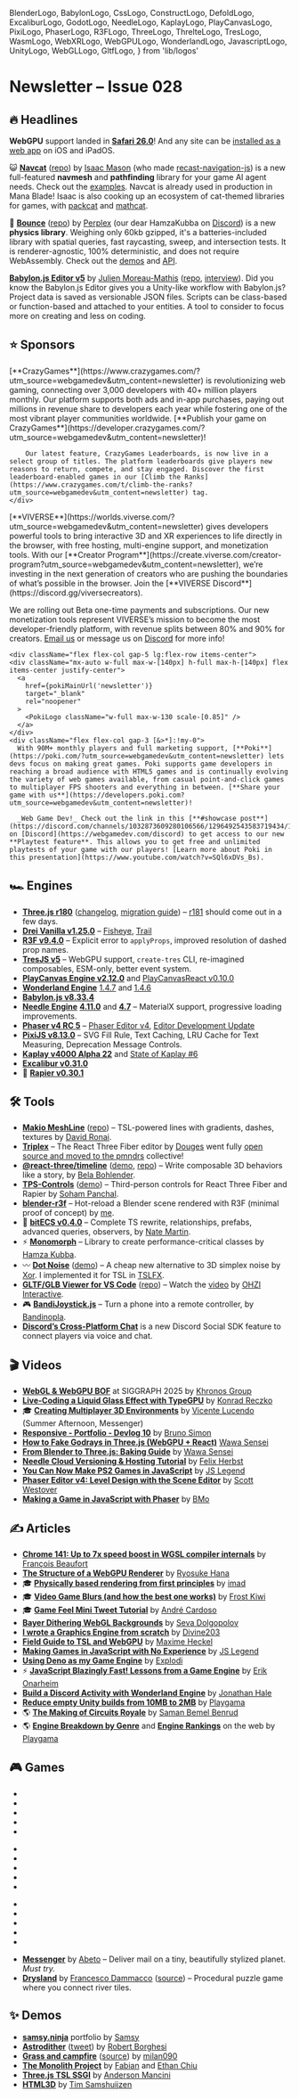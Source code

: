   BlenderLogo,
  BabylonLogo,
  CssLogo,
  ConstructLogo,
  DefoldLogo,
  ExcaliburLogo,
  GodotLogo,
  NeedleLogo,
  KaplayLogo,
  PlayCanvasLogo,
  PixiLogo,
  PhaserLogo,
  R3FLogo,
  ThreeLogo,
  ThrelteLogo,
  TresLogo,
  WasmLogo,
  WebXRLogo,
  WebGPULogo,
  WonderlandLogo,
  JavascriptLogo,
  UnityLogo,
  WebGLLogo,
  GltfLogo,
} from 'lib/logos'

# Newsletter – Issue 028

<SubTitleDate value="2025-10-29" />

<NoBulletListStyles />
<NewsletterStyles />

## 🔥 Headlines

<WebGPULogo /> **WebGPU** support landed in [**Safari 26.0**](https://webkit.org/blog/17333/webkit-features-in-safari-26-0/#webgpu)! And any site can be [installed as a web app](https://webkit.org/blog/17333/webkit-features-in-safari-26-0/#every-site-can-be-a-web-app-on-ios-and-ipados) on iOS and iPadOS.

😺 [**Navcat**](https://navcat.dev/) ([repo](https://github.com/isaac-mason/navcat/)) by [Isaac Mason](https://x.com/isaac_mason_) (who made [recast-navigation-js](https://github.com/isaac-mason/recast-navigation-js)) is a new full-featured **navmesh** and **pathfinding** library for your game AI agent needs. Check out the [examples](https://navcat.dev/examples/). Navcat is already used in production in Mana Blade! Isaac is also cooking up an ecosystem of cat-themed libraries for games, with [packcat](https://github.com/isaac-mason/packcat) and [mathcat](https://github.com/isaac-mason/mathcat).

🎾 [**Bounce**](https://perplex.gg/bounce/) ([repo](https://codeberg.org/perplexdotgg/bounce)) by [Perplex](https://x.com/perplexdotgg) (our dear HamzaKubba on [Discord](https://webgamedev.com/discord)) is a new **physics library**. Weighing only 60kb gzipped, it's a batteries-included library with spatial queries, fast raycasting, sweep, and intersection tests. It is renderer-agnostic, 100% deterministic, and does not require WebAssembly. Check out the [demos](https://perplex.gg/bounce/#demos) and [API](https://perplex.gg/bounce/#api).

<BabylonLogo /> [**Babylon.js Editor v5**](https://editor.babylonjs.com/) by [Julien Moreau-Mathis](https://x.com/Luaacro) ([repo](https://github.com/BabylonJS/Editor), [interview](https://www.youtube.com/watch?v=KzBRT75TnzQ)). Did you know the Babylon.js Editor gives you a Unity-like workflow with Babylon.js? Project data is saved as versionable JSON files. Scripts can be class-based or function-based and attached to your entities. A tool to consider to focus more on creating and less on coding.

## ⭐️ Sponsors

<div className="flex flex-col gap-5 mt-5">

  <div className="flex flex-col gap-5 lg:flex-row items-center">
    <div className="mx-auto w-full max-w-[140px] h-full max-h-[140px] flex items-center justify-center">
      <a
        href={cgMainUrl('newsletter')}
        target="_blank"
        rel="noopener"
      >
        <CGLogo className="w-full max-w-130 scale-[0.95]" />
      </a>
    </div>
    <div className="flex flex-col gap-3 [&>*]:!my-0">
        [**CrazyGames**](https://www.crazygames.com/?utm_source=webgamedev&utm_content=newsletter)
        is revolutionizing web gaming, connecting over 3,000 developers with 40+
        million players monthly. Our platform supports both ads and in-app purchases, paying out
        millions in revenue share to developers each year while fostering one of the most vibrant
        player communities worldwide. [**Publish your game on CrazyGames**](https://developer.crazygames.com/?utm_source=webgamedev&utm_content=newsletter)!

        Our latest feature, CrazyGames Leaderboards, is now live in a select group of titles. The platform leaderboards give players new reasons to return, compete, and stay engaged. Discover the first leaderboard-enabled games in our [Climb the Ranks](https://www.crazygames.com/t/climb-the-ranks?utm_source=webgamedev&utm_content=newsletter) tag.
    </div>

  </div>

<div className="h-px bg-gray-200 dark:bg-neutral-800" />

<div className="flex flex-col gap-5 lg:flex-row items-center">
  <div className="mx-auto w-full max-w-[140px] h-full max-h-[140px] flex items-center justify-center">
    <a href={viverseMainUrl('newsletter')} target="_blank" rel="noopener">
      <ViverseLogo className="w-full max-w-36 scale-[0.9]" />
    </a>
  </div>
  <div className="flex flex-col gap-3 [&>*]:!my-0">
[**VIVERSE**](https://worlds.viverse.com/?utm_source=webgamedev&utm_content=newsletter) gives developers powerful tools to bring interactive 3D and XR experiences to life directly in the browser, with free hosting, multi-engine support, and monetization tools. With our [**Creator Program**](https://create.viverse.com/creator-program?utm_source=webgamedev&utm_content=newsletter), we’re investing in the next generation of creators who are pushing the boundaries of what’s possible in the browser. Join the [**VIVERSE Discord**](https://discord.gg/viversecreators).

We are rolling out Beta one-time payments and subscriptions. Our new monetization tools represent VIVERSE’s mission to become the most developer-friendly platform, with revenue splits between 80% and 90% for creators. [Email us](mailto:michael_morran@htc.com) or message us on [Discord](https://discord.gg/viversecreators) for more info!

  </div>
</div>

<div className="h-px bg-gray-200 dark:bg-neutral-800" />

    <div className="flex flex-col gap-5 lg:flex-row items-center">
    <div className="mx-auto w-full max-w-[140px] h-full max-h-[140px] flex items-center justify-center">
      <a
        href={pokiMainUrl('newsletter')}
        target="_blank"
        rel="noopener"
      >
        <PokiLogo className="w-full max-w-130 scale-[0.85]" />
      </a>
    </div>
    <div className="flex flex-col gap-3 [&>*]:!my-0">
      With 90M+ monthly players and full marketing support, [**Poki**](https://poki.com/?utm_source=webgamedev&utm_content=newsletter) lets devs focus on making great games. Poki supports game developers in reaching a broad audience with HTML5 games and is continually evolving the variety of web games available, from casual point-and-click games to multiplayer FPS shooters and everything in between. [**Share your game with us**](https://developers.poki.com?utm_source=webgamedev&utm_content=newsletter)!

      _Web Game Dev!_ Check out the link in this [**#showcase post**](https://discord.com/channels/1032873609280106566/1296492543583719434/1296492543583719434) on [Discord](https://webgamedev.com/discord) to get access to our new **Playtest feature**. This allows you to get free and unlimited playtests of your game with our players! [Learn more about Poki in this presentation](https://www.youtube.com/watch?v=SQl6xDVs_Bs).

</div>

  </div>
</div>

## 🏎 Engines

- <ThreeLogo /> [**Three.js r180**](https://x.com/threejs/status/1963256400366415953)
  ([changelog](https://github.com/mrdoob/three.js/releases), [migration
  guide](https://github.com/mrdoob/three.js/wiki/Migration-Guide)) – [r181](https://github.com/mrdoob/three.js/milestone/94?closed=1) should come out in a few days.
- <ThreeLogo /> [**Drei Vanilla v1.25.0**](https://github.com/pmndrs/drei-vanilla/releases) – [Fisheye](https://pmndrs.github.io/drei-vanilla/?path=/story/portals-fisheye--fisheye-story), [Trail](https://pmndrs.github.io/drei-vanilla/?path=/story/abstractions-trails--trail-story)
- <R3FLogo /> [**R3F v9.4.0**](https://github.com/pmndrs/react-three-fiber/releases) – Explicit error to `applyProps`, improved resolution of dashed prop names.
- <TresLogo /> [**TresJS v5**](https://tresjs.org/blog/tresjs-v5) – WebGPU support, `create-tres` CLI, re-imagined composables, ESM-only, better event system.
- <PlayCanvasLogo /> [**PlayCanvas Engine v2.12.0**](https://github.com/playcanvas/engine/releases/tag/v2.12.0) and [PlayCanvasReact v0.10.0](https://playcanvas-react.vercel.app/docs)
- <WonderlandLogo /> [**Wonderland Engine**](https://wonderlandengine.com/) [1.4.7](https://wonderlandengine.com/news/release-1.4.7/) and [1.4.6](https://wonderlandengine.com/news/release-1.4.6/)
- <BabylonLogo /> [**Babylon.js v8.33.4**](https://github.com/BabylonJS/Babylon.js/releases)
- <NeedleLogo /> [**Needle Engine**](https://needle.tools/)
  [**4.11.0**](https://www.youtube.com/watch?v=x6pby1_j3s0) and [**4.7**](https://www.youtube.com/watch?v=gQ0lXGCrzi8) – MaterialX support, progressive loading improvements.
- <PhaserLogo /> [**Phaser v4 RC 5**](https://phaser.io/news/2025/08/phaser-v4-release-candidate-5-is-out) – [Phaser Editor v4](https://phaser.io/news/2025/10/phaser-editor-v4), [Editor Development Update](https://phaser.io/news/2025/09/phaser-editor-v5-development-update)
- <PixiLogo /> [**PixiJS v8.13.0**](https://pixijs.com/blog/8.13.0) – SVG Fill Rule, Text Caching, LRU Cache for Text Measuring, Deprecation Message Controls.
- <KaplayLogo /> [**Kaplay v4000 Alpha 22**](https://kaplayjs.com/blog/release-v4000-alpha-22/) and [State of Kaplay #6](https://kaplayjs.com/blog/sok6/)
- <ExcaliburLogo /> [**Excalibur v0.31.0**](https://github.com/excaliburjs/Excalibur/releases/tag/v0.31.0)
- 🤺 [**Rapier v0.30.1**](https://github.com/dimforge/rapier/blob/master/CHANGELOG.md)

## 🛠 Tools

- <ThreeLogo /> [**Makio MeshLine**](https://meshline.makio.io/) ([repo](https://github.com/Makio64/makio-meshline)) – TSL-powered lines with gradients, dashes, textures by [David Ronai](https://x.com/makio64).
- <R3FLogo /> [**Triplex**](https://triplex.dev/) – The React Three Fiber editor by [Douges](https://x.com/dougesdev) went fully [open source and moved to the pmndrs](https://triplex.dev/blog/triplex-moves-to-pmndrs) collective!
- <R3FLogo /> [**@react-three/timeline**](https://pmndrs.github.io/timeline/getting-started/0-introduction) ([demo](https://react-three-timeline-lambo.vercel.app/), [repo](https://github.com/pmndrs/timeline)) – Write composable 3D behaviors like a story, by [Bela Bohlender](https://x.com/BelaBohlender).
- <R3FLogo /> [**TPS-Controls**](https://github.com/Soham1803/TPS-Controls) ([demo](https://soham1803.github.io/TPS-Controls/)) – Third-person controls for React Three Fiber and Rapier by [Soham Panchal](https://x.com/Soham_desu).
- <R3FLogo /> [**blender-r3f**](https://github.com/verekia/blender-r3f) – Hot-reload a Blender scene rendered with R3F (minimal proof of concept) by [me](https://x.com/verekia).
- 👾 [**bitECS v0.4.0**](https://github.com/NateTheGreatt/bitECS/blob/main/docs/RELEASE_NOTES_0.4.0.md) – Complete TS rewrite, relationships, prefabs, advanced queries, observers, by [Nate Martin](https://github.com/NateTheGreatt).
- ⚡️ [**Monomorph**](https://codeberg.org/perplexdotgg/monomorph) – Library to create performance-critical classes by [Hamza Kubba](https://x.com/perplexdotgg).
- 〰️ [**Dot Noise**](https://mini.gmshaders.com/p/dot-noise) ([demo](https://www.shadertoy.com/view/wfsyRX)) – A cheap new alternative to 3D simplex noise by [Xor](https://x.com/XorDev). I implemented it for TSL in [TSLFX](https://tslfx.v1v2.io/misc/dot-noise).
- <GltfLogo /> [**GLTF/GLB Viewer for VS Code**](https://marketplace.visualstudio.com/items?itemName=OHZIInteractiveStudio.ohzi-vscode-glb-viewer) ([repo](https://github.com/ohzinteractive/glb-viewer-vscode)) – Watch the [video](https://x.com/ohzinteractive/status/1957901341948538971) by [OHZI Interactive](https://x.com/ohzinteractive).
- 🎮 [**BandiJoystick.js**](https://bandijoystickjs.web.app/) – Turn a phone into a remote controller, by [Bandinopla](https://x.com/bandinopla).
- <DiscordIcon className="size-5 inline-flex align-middle relative -top-[2px]" /> [**Discord’s Cross-Platform Chat**](https://discord.com/blog/discords-powerful-cross-platform-chat-ready-for-your-game) is a new Discord Social SDK feature to connect players via voice and chat.

## 🎬 Videos

- <WebGPULogo /> <WebGLLogo />[**WebGL & WebGPU BOF**](https://www.youtube.com/watch?v=gdMtgJTe1qY) at SIGGRAPH 2025 by [Khronos Group](https://x.com/thekhronosgroup)
- <WebGPULogo />[**Live-Coding a Liquid Glass Effect with TypeGPU**](https://www.youtube.com/watch?v=5PREvbHirEY) by [Konrad Reczko](https://x.com/reczko_konrad)
- 🎓 [**Creating Multiplayer 3D Environments**](https://www.youtube.com/watch?v=KSIxyyEaPr0) by [Vicente Lucendo](https://x.com/vlucendo) (Summer Afternoon, Messenger)
- <ThreeLogo /> [**Responsive - Portfolio - Devlog 10**](https://www.youtube.com/watch?v=Uc3Ujdh8Ba4) by [Bruno Simon](https://x.com/bruno_simon)
- <R3FLogo /> [**How to Fake Godrays in Three.js (WebGPU + React)**](https://www.youtube.com/watch?v=qCqt0E-NXqU) [Wawa Sensei](https://x.com/wawasensei)
- <BlenderLogo /> [**From Blender to Three.js: Baking Guide**](https://www.youtube.com/watch?v=fBH8SYA1aTI) by [Wawa Sensei](https://x.com/wawasensei)
- <NeedleLogo />[**Needle Cloud Versioning & Hosting Tutorial**](https://www.youtube.com/watch?v=nnwenBBOP4k) by [Felix Herbst](https://x.com/hybridherbst)
- <JavascriptLogo /> [**You Can Now Make PS2 Games in JavaScript**](https://www.youtube.com/watch?v=QN8JmOpc9cE) by [JS Legend](https://jslegenddev.substack.com/)
- <PhaserLogo /> [**Phaser Editor v4: Level Design with the Scene Editor**](https://www.youtube.com/watch?v=D9dxXIrU36I) by [Scott Westover](https://x.com/_scottwestover)
- <PhaserLogo /> [**Making a Game in JavaScript with Phaser**](https://www.youtube.com/watch?v=TAfRZ1v60a0) by [BMo](https://www.youtube.com/@BMoDev)

## ✍️ Articles

- <WebGPULogo /> [**Chrome 141: Up to 7x speed boost in WGSL compiler internals**](https://developer.chrome.com/blog/new-in-webgpu-141) by [François Beaufort](https://x.com/quicksave2k)
- <WebGPULogo /> [**The Structure of a WebGPU Renderer**](https://whoisryosuke.com/blog/2025/structure-of-a-webgpu-renderer) by [Ryosuke Hana](https://whoisryosuke.com/)
- 🎓 [**Physically based rendering from first principles**](https://imadr.me/pbr/) by [imad](https://x.com/imadr_)
- 🎓 [**Video Game Blurs (and how the best one works)**](https://blog.frost.kiwi/dual-kawase/) by [Frost Kiwi](https://github.com/FrostKiwi)
- 🎓 [**Game Feel Mini Tweet Tutorial**](https://x.com/andre_mc/status/1975312383674613851) by [André Cardoso](https://x.com/andre_mc)
- <WebGLLogo /> [**Bayer Dithering WebGL Backgrounds**](https://tympanus.net/codrops/2025/07/30/interactive-webgl-backgrounds-a-quick-guide-to-bayer-dithering/) by [Seva Dolgopolov](https://tympanus.net/codrops/author/zavalit/)
- <WebGLLogo /> [**I wrote a Graphics Engine from scratch**](https://www.youtube.com/watch?v=wOs7WW1X5VY) by [Divine203](https://x.com/divine203_)
- <R3FLogo /> [**Field Guide to TSL and WebGPU**](https://blog.maximeheckel.com/posts/field-guide-to-tsl-and-webgpu/) by [Maxime Heckel](https://x.com/MaximeHeckel)
- <JavascriptLogo /> [**Making Games in JavaScript with No Experience**](https://jslegenddev.substack.com/p/how-to-start-making-games-in-javascript) by [JS Legend](https://jslegenddev.substack.com/)
- <JavascriptLogo /> [**Using Deno as my Game Engine**](https://explodi.tubatuba.net/2025/09/26/using-deno-as-my-game-engine) by [Explodi](https://explodi.tubatuba.net/)
- ⚡️ [**JavaScript Blazingly Fast! Lessons from a Game Engine**](https://www.youtube.com/watch?v=xCB9cB9YZL8) by [Erik Onarheim](https://x.com/ErikOnarheim)
- <WonderlandLogo /> [**Build a Discord Activity with Wonderland Engine**](https://wonderlandengine.com/news/build-discord-activity-with-wonderland-engine/) by [Jonathan Hale](https://x.com/squareys)
- <UnityLogo /> [**Reduce empty Unity builds from 10MB to 2MB**](https://playgama.com/blog/unity/how-to-shrink-empty-unity-build-from-10mb-to-2mb/) by [Playgama](https://playgama.com/)
- 🌎 [**The Making of Circuits Royale**](https://blog.puzzmo.com/posts/2025/09/08/the-making-of-circuits-royale/) by [Saman Bemel Benrud](https://mastodon.gamedev.place/@samanbb)
- 🌎 [**Engine Breakdown by Genre**](https://x.com/PlaygamaCom/status/1971200214548763005) and [**Engine Rankings**](https://wiki.playgama.com/playgama/articles/introducing-web-based-game-engine-rankings-first-issue-h1-2025) on the web by [Playgama](https://x.com/PlaygamaCom)

## 🎮 Games

- <GameRelease
    title="Killover"
    url="https://www.crazygames.com/game/killover-qjn"
    developer="Quentin Delvallet"
    developerUrl="https://x.com/QDelvallet"
    description="Stylish third-person shooter challenges with increasing difficulty."
    EngineIcon={GodotLogo}
  />
- <GameRelease
    title="Crazy Dummy Swing Multiplayer"
    url="https://www.crazygames.com/game/crazy-dummy-swing-multiplayer"
    developer="Dinobros"
    developerUrl="https://dinobros.com/"
    description="Fast-paced swinging rope multiplayer game."
    EngineIcon={ConstructLogo}
  />
- <GameRelease
    title="Cozy Golf"
    url="https://www.crazygames.com/game/cozy-golf"
    developer="supernice.games"
    developerUrl="https://supernice.games/"
    description="A relaxing golfing game with soothing music."
    EngineIcon={R3FLogo}
  />
- <GameRelease
    title="Supermarket Together"
    url="https://www.crazygames.com/game/supermarket-together"
    developer="Yerma Games"
    description="Fun and in-depth convenience store management game."
    EngineIcon={UnityLogo}
  />
- <GameRelease
    title="Imagine Island"
    url="https://www.crazygames.com/game/imagine-island"
    developer="Magic Potion Games"
    developerUrl="https://magicpotiongames.com/"
    description="A virtual world of fun, friends, fishing, and fashion."
    EngineIcon={UnityLogo}
  />

<div />

- <GameRelease
    title="In Tirol"
    url="https://worlds.viverse.com/qj4Fjpg"
    developer="James C. Kane"
    developerUrl="https://jamesckane.com/"
    description="Escape the storm across the strange manor grounds near Salzburg, 1914."
    EngineIcon={PlayCanvasLogo}
  />
- <GameRelease
    title="Ship Happens"
    url="https://worlds.viverse.com/LJxPNPP"
    developer="Cause + Christi"
    developerUrl="https://causechristi.com/"
    description="You're an engineer on a ship tasked with looting Earth's final remains."
    EngineIcon={PlayCanvasLogo}
  />
- <GameRelease
    title="to the Limbs"
    url="https://worlds.viverse.com/jtrJ9az"
    developer="A Number From the Ghost"
    developerUrl="https://www.anumberfromtheghost.com/"
    description="Wander and explore a surreal world and its interactive music."
    EngineIcon={ThreeLogo}
  />
- <GameRelease
    title="Alfi's Adventures"
    url="https://worlds.viverse.com/EcxNxwe"
    developer="Brian Breiholz"
    developerUrl="https://x.com/BrianBreiholz"
    description="A classic jump-and-run platformer where you fight the Vespoids."
    EngineIcon={ThreeLogo}
  />
- <GameRelease
    title="The Art Collector"
    url="https://worlds.viverse.com/KG6XZmH"
    developer="Alastair Low"
    developerUrl="https://x.com/Wallmasterr"
    description="Save your grandad and the world with the power of art."
    EngineIcon={PlayCanvasLogo}
  />

<div />

- <GameRelease
    title="Squid Dash"
    url="https://poki.com/en/g/squid-dash"
    developer="Redox Interactive"
    developerUrl="https://redox-interactive.com/"
    description="Throw a squid as far as you can, unlock upgrades to go even further."
    EngineIcon={PlayCanvasLogo}
  />
- <GameRelease
    title="Build League"
    url="https://poki.com/en/g/build-league"
    developer="OnRush Studio"
    developerUrl="https://onrush.studio/"
    description="Design, build, and upgrade your airplane to fly as far as you can."
    EngineIcon={PlayCanvasLogo}
  />
- <GameRelease
    title="Merge Monster Battles"
    url="https://poki.com/en/g/merge-monster-battles"
    developer="ARF Games"
    developerUrl="https://arfgames.itch.io/"
    description="Combine cute monsters to fight against waves of enemies."
    EngineIcon={ConstructLogo}
  />
- <GameRelease
    title="Porki Poke"
    url="https://poki.com/en/g/porki-poke"
    developer="Dinobros"
    developerUrl="https://www.dinobros.com/"
    description="Manage and optimize your poke bowl restaurant to serve customers."
    EngineIcon={ConstructLogo}
  />
- <GameRelease
    title="Pocket Car City!"
    url="https://poki.com/en/g/pocket-car-city"
    developer="Nineties Games"
    developerUrl="https://nineties-games.odoo.com/"
    description="A driving game where the whole city is your playground."
    EngineIcon={UnityLogo}
  />

<div />

- <ThreeLogo />[**Messenger**](https://messenger.abeto.co/) by [Abeto](https://abeto.co/) – Deliver mail on a tiny, beautifully stylized planet. _Must try._
- <ThreeLogo /> [**Drysland**](https://drysland.vercel.app/) by [Francesco Dammacco](https://x.com/dammafra) ([source](https://github.com/dammafra/drysland)) – Procedural puzzle game where you connect river tiles.

## ✨ Demos

- <ThreeLogo />[**samsy.ninja**](https://samsy.ninja/) portfolio by [Samsy](https://x.com/Samsyyyy)
- <ThreeLogo /> [**Astrodither**](https://astrodither.robertborghesi.is/) ([tweet](https://x.com/dghez_/status/1978106675077718048)) by [Robert Borghesi](https://x.com/dghez_)
- <ThreeLogo /> [**Grass and campfire**](https://grass.milan090.me/) ([source](https://github.com/milan090/three-grass)) by [milan090](https://github.com/milan090)
- <R3FLogo /> [**The Monolith Project**](https://themonolithproject.net/) by [Fabian](https://x.com/tjoeaon) and [Ethan Chiu](https://x.com/ethanchiu10)
- <R3FLogo /> [**Three.js TSL SSGI**](https://ssgi-webgpu-demo.vercel.app/) by [Anderson Mancini](https://x.com/Andersonmancini)
- <CssLogo /> [**HTML3D**](https://html3d.com/) by [Tim Samshuijzen](https://complexity.zone/)

<NewsletterFooter tweetId="WILL_BE_UPDATED_IN_A_MINUTE" />
